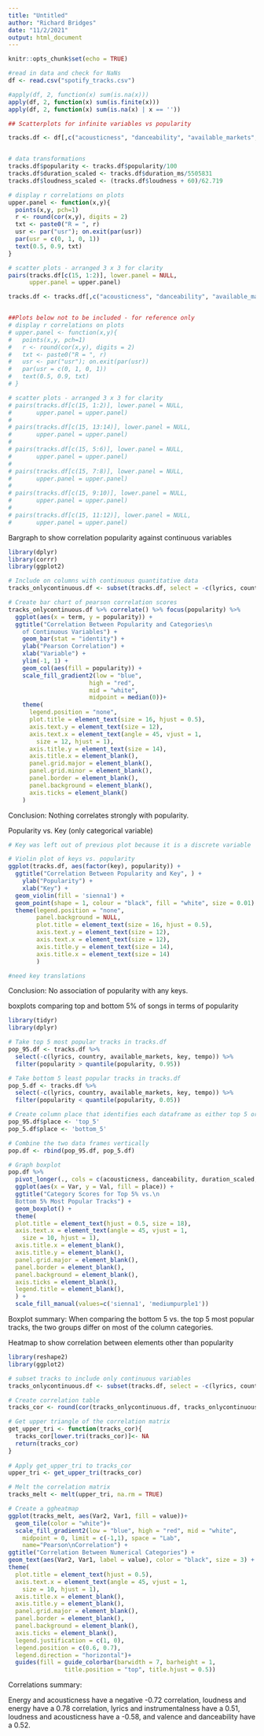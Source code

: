 ```yaml
---
title: "Untitled"
author: "Richard Bridges"
date: "11/2/2021"
output: html_document
---
```


```r
knitr::opts_chunk$set(echo = TRUE)
```

```r

#read in data and check for NaNs
df <- read.csv("spotify_tracks.csv")

#apply(df, 2, function(x) sum(is.na(x)))
apply(df, 2, function(x) sum(is.finite(x)))
apply(df, 2, function(x) sum(is.na(x) | x == ''))

```

```r
## Scatterplots for infinite variables vs popularity

tracks.df <- df[,c("acousticness", "danceability", "available_markets", "country", "duration_ms", "energy", "instrumentalness", "liveness", "loudness", "lyrics", "speechiness", "valence", "key", "tempo", "popularity")]


# data transformations
tracks.df$popularity <- tracks.df$popularity/100
tracks.df$duration_scaled <- tracks.df$duration_ms/5505831
tracks.df$loudness_scaled <- (tracks.df$loudness + 60)/62.719

# display r correlations on plots
upper.panel <- function(x,y){
  points(x,y, pch=1)
  r <- round(cor(x,y), digits = 2)
  txt <- paste0("R = ", r)
  usr <- par("usr"); on.exit(par(usr))
  par(usr = c(0, 1, 0, 1))
  text(0.5, 0.9, txt)
}

# scatter plots - arranged 3 x 3 for clarity
pairs(tracks.df[c(15, 1:2)], lower.panel = NULL,
      upper.panel = upper.panel)

tracks.df <- tracks.df[,c("acousticness", "danceability", "available_markets", "country", "duration_scaled", "energy", "instrumentalness", "liveness", "loudness_scaled", "lyrics", "speechiness", "valence", "key", "tempo", "popularity")]


##Plots below not to be included - for reference only
# display r correlations on plots
# upper.panel <- function(x,y){
#   points(x,y, pch=1)
#   r <- round(cor(x,y), digits = 2)
#   txt <- paste0("R = ", r)
#   usr <- par("usr"); on.exit(par(usr))
#   par(usr = c(0, 1, 0, 1))
#   text(0.5, 0.9, txt)
# }

# scatter plots - arranged 3 x 3 for clarity
# pairs(tracks.df[c(15, 1:2)], lower.panel = NULL,
#       upper.panel = upper.panel)
# 
# pairs(tracks.df[c(15, 13:14)], lower.panel = NULL,
#       upper.panel = upper.panel)
# 
# pairs(tracks.df[c(15, 5:6)], lower.panel = NULL,
#       upper.panel = upper.panel)
# 
# pairs(tracks.df[c(15, 7:8)], lower.panel = NULL,
#       upper.panel = upper.panel)
# 
# pairs(tracks.df[c(15, 9:10)], lower.panel = NULL,
#       upper.panel = upper.panel)
# 
# pairs(tracks.df[c(15, 11:12)], lower.panel = NULL,
#       upper.panel = upper.panel)
```

Bargraph to show correlation popularity against continuous variables
```r
library(dplyr)
library(corrr)
library(ggplot2)

# Include on columns with continuous quantitative data
tracks_onlycontinuous.df <- subset(tracks.df, select = -c(lyrics, country, available_markets, key))

# Create bar chart of pearson correlation scores
tracks_onlycontinuous.df %>% correlate() %>% focus(popularity) %>%
  ggplot(aes(x = term, y = popularity)) +
  ggtitle("Correlation Between Popularity and Categories\n
    of Continuous Variables") +
    geom_bar(stat = "identity") +
    ylab("Pearson Correlation") +
    xlab("Variable") +
    ylim(-1, 1) +
    geom_col(aes(fill = popularity)) + 
    scale_fill_gradient2(low = "blue", 
                       high = "red", 
                       mid = "white",
                       midpoint = median(0))+
    theme(
      legend.position = "none",
      plot.title = element_text(size = 16, hjust = 0.5),
      axis.text.y = element_text(size = 12),
      axis.text.x = element_text(angle = 45, vjust = 1, 
        size = 12, hjust = 1),
      axis.title.y = element_text(size = 14),
      axis.title.x = element_blank(),
      panel.grid.major = element_blank(),
      panel.grid.minor = element_blank(),
      panel.border = element_blank(),
      panel.background = element_blank(),
      axis.ticks = element_blank()
    )
```
Conclusion: Nothing correlates strongly with popularity.

Popularity vs. Key (only categorical variable)
```r
# Key was left out of previous plot because it is a discrete variable

# Violin plot of keys vs. popularity
ggplot(tracks.df, aes(factor(key), popularity)) + 
  ggtitle("Correlation Between Popularity and Key", ) +
    ylab("Popularity") +
    xlab("Key") +
  geom_violin(fill = 'sienna1') + 
  geom_point(shape = 1, colour = "black", fill = "white", size = 0.01) +
  theme(legend.position = "none",
        panel.background = NULL,
        plot.title = element_text(size = 16, hjust = 0.5),
        axis.text.y = element_text(size = 12),
        axis.text.x = element_text(size = 12),
        axis.title.y = element_text(size = 14),
        axis.title.x = element_text(size = 14)
        )

#need key translations
```
Conclusion: No association of popularity with any keys.

boxplots comparing top and bottom 5% of songs in terms of popularity
```r
library(tidyr)
library(dplyr)

# Take top 5 most popular tracks in tracks.df
pop_95.df <- tracks.df %>%
  select(-c(lyrics, country, available_markets, key, tempo)) %>%
  filter(popularity > quantile(popularity, 0.95))

# Take bottom 5 least popular tracks in tracks.df
pop_5.df <- tracks.df %>%
  select(-c(lyrics, country, available_markets, key, tempo)) %>%
  filter(popularity < quantile(popularity, 0.05))

# Create column place that identifies each dataframe as either top 5 or bottom 5
pop_95.df$place <- 'top_5'
pop_5.df$place <- 'bottom_5'

# Combine the two data frames vertically
pop.df <- rbind(pop_95.df, pop_5.df)

# Graph boxplot
pop.df %>% 
  pivot_longer(., cols = c(acousticness, danceability, duration_scaled, energy, instrumentalness, liveness, loudness_scaled, speechiness, valence, popularity), names_to = "Var", values_to = "Val") %>%
  ggplot(aes(x = Var, y = Val, fill = place)) +
  ggtitle("Category Scores for Top 5% vs.\n
  Bottom 5% Most Popular Tracks") +
  geom_boxplot() +
  theme(
  plot.title = element_text(hjust = 0.5, size = 18),
  axis.text.x = element_text(angle = 45, vjust = 1, 
    size = 10, hjust = 1),
  axis.title.x = element_blank(),
  axis.title.y = element_blank(),
  panel.grid.major = element_blank(),
  panel.border = element_blank(),
  panel.background = element_blank(),
  axis.ticks = element_blank(),
  legend.title = element_blank(),
  ) +
  scale_fill_manual(values=c('sienna1', 'mediumpurple1'))

```
Boxplot summary:  When comparing the bottom 5 vs. the top 5 most popular tracks, the two groups differ on most of the column categories.

Heatmap to show correlation between elements other than popularity

```r
library(reshape2)
library(ggplot2)

# subset tracks to include only continuous variables
tracks_onlycontinuous.df <- subset(tracks.df, select = -c(lyrics, country, available_markets, key, tempo))

# Create correlation table
tracks_cor <- round(cor(tracks_onlycontinuous.df, tracks_onlycontinuous.df), 2)

# Get upper triangle of the correlation matrix
get_upper_tri <- function(tracks_cor){
  tracks_cor[lower.tri(tracks_cor)]<- NA
  return(tracks_cor)
}
  
# Apply get_upper_tri to tracks_cor
upper_tri <- get_upper_tri(tracks_cor)

# Melt the correlation matrix
tracks_melt <- melt(upper_tri, na.rm = TRUE)

# Create a ggheatmap
ggplot(tracks_melt, aes(Var2, Var1, fill = value))+
  geom_tile(color = "white")+
  scale_fill_gradient2(low = "blue", high = "red", mid = "white", 
    midpoint = 0, limit = c(-1,1), space = "Lab", 
    name="Pearson\nCorrelation") +
ggtitle("Correlation Between Numerical Categories") +
geom_text(aes(Var2, Var1, label = value), color = "black", size = 3) +
theme(
  plot.title = element_text(hjust = 0.5),
  axis.text.x = element_text(angle = 45, vjust = 1, 
    size = 10, hjust = 1),
  axis.title.x = element_blank(),
  axis.title.y = element_blank(),
  panel.grid.major = element_blank(),
  panel.border = element_blank(),
  panel.background = element_blank(),
  axis.ticks = element_blank(),
  legend.justification = c(1, 0),
  legend.position = c(0.6, 0.7),
  legend.direction = "horizontal")+
  guides(fill = guide_colorbar(barwidth = 7, barheight = 1,
                title.position = "top", title.hjust = 0.5))
```

Correlations summary:

Energy and acousticness have a negative -0.72 correlation, loudness and energy have a 0.78 correlation, lyrics and instrumentalness have a 0.51, loudness and acousticness have a -0.58, and valence and danceability have a 0.52.